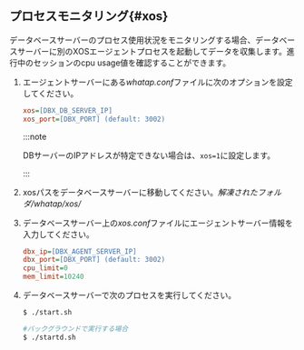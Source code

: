 ## プロセスモニタリング{#xos}

データベースサーバーのプロセス使用状況をモニタリングする場合、データベースサーバーに別のXOSエージェントプロセスを起動してデータを収集します。進行中のセッションのcpu usage値を確認することができます。

1. エージェントサーバーにある*whatap.conf*ファイルに次のオプションを設定してください。

   ```ini title='whatap.conf'
   xos=[DBX_DB_SERVER_IP]
   xos_port=[DBX_PORT] (default: 3002)
   ```

   :::note

   DBサーバーのIPアドレスが特定できない場合は、`xos=1`に設定します。 

   :::

2. xosパスをデータベースサーバーに移動してください。_解凍されたフォルダ/whatap/xos/_

3. データベースサーバー上の*xos.conf*ファイルにエージェントサーバー情報を入力してください。

   ```ini title='xos.conf'
   dbx_ip=[DBX_AGENT_SERVER_IP]
   dbx_port=[DBX_PORT] (default: 3002)
   cpu_limit=0
   mem_limit=10240
   ```

4. データベースサーバーで次のプロセスを実行してください。

   ```bash title='start.sh'
   $ ./start.sh
   ```

   ```bash
   #バックグラウンドで実行する場合
   $ ./startd.sh
   ```
